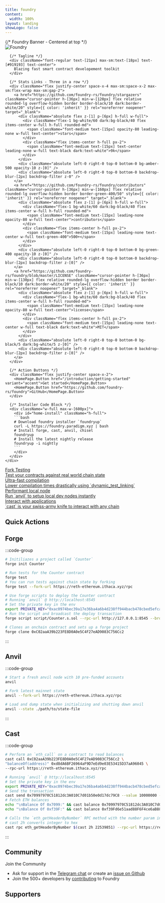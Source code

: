 ```yaml
---
title: foundry
content:
  width: 100%
layout: landing
showLogo: false
---
```


 
<div className="max-w-[1120px] mx-auto vp-doc relative px-[24px] mb-[64px] mt-[0px] md:px-0 md:mb-[32px]">  
  <div className="pt-[0px] max-sm:pt-0">
    <div className="flex flex-col items-center space-y-8 max-w-[800px] mx-auto">
      {/* Foundry Banner - Centered at top */}
      <div className="w-full max-w-[600px]">
        <img 
          src="/og-image.png" 
          alt="Foundry" 
          className="w-full h-auto rounded-xl shadow-lg"
        />
      </div>
      
      {/* Tagline */}
      <div className="font-regular text-[21px] max-sm:text-[18px] text-[#919193] text-center">
        Blazing fast smart contract developement toolkit
      </div>
      
      {/* Stats Links - Three in a row */}
      <div className="flex justify-center space-x-4 max-sm:space-x-2 max-sm:flex-wrap max-sm:gap-2">
        <a href="https://github.com/foundry-rs/foundry/stargazers" className="cursor-pointer h-[36px] min-w-[120px] flex relative rounded-lg overflow-hidden border border-black/10 dark:border-white/20" style={{ color: 'inherit' }} rel="noreferrer noopener" target="_blank">
          <div className="absolute flex z-[1] p-[6px] h-full w-full">
            <div className="flex-1 bg-white/60 dark:bg-black/40 flex items-center w-full h-full rounded-md">
              <span className="font-medium text-[15px] opacity-80 leading-none w-full text-center">stars</span>
            </div>
            <div className="flex items-center h-full px-2">
              <span className="font-medium text-[15px] text-center leading-none w-full text-black dark:text-white">9k</span>
            </div>
          </div>
          <div className="absolute left-0 right-0 top-0 bottom-0 bg-amber-500 opacity-10 z-[0]" />
          <div className="absolute left-0 right-0 top-0 bottom-0 backdrop-blur-[2px] backdrop-filter z-0" />
        </a>
        <a href="https://github.com/foundry-rs/foundry/contributors" className="cursor-pointer h-[36px] min-w-[160px] flex relative rounded-lg overflow-hidden border border-green-400/50" style={{ color: 'inherit' }} rel="noreferrer noopener" target="_blank">
          <div className="absolute flex z-[1] p-[6px] h-full w-full">
            <div className="flex-1 bg-white/60 dark:bg-black/40 flex items-center w-full h-full rounded-md">
              <span className="font-medium text-[15px] leading-none opacity-80 w-full text-center">contributors</span>
            </div>
            <div className="flex items-center h-full px-2">
              <span className="font-medium text-[15px] leading-none text-center w-full text-green-400">500+</span>
            </div>
          </div>
          <div className="absolute left-0 right-0 top-0 bottom-0 bg-green-400 opacity-10 z-[0]" />
          <div className="absolute left-0 right-0 top-0 bottom-0 backdrop-blur-[2px] backdrop-filter z-[0]" />
        </a>
        <a href="https://github.com/foundry-rs/foundry/blob/master/LICENSE" className="cursor-pointer h-[36px] min-w-[130px] flex relative rounded-lg overflow-hidden border border-black/10 dark:border-white/20" style={{ color: 'inherit' }} rel="noreferrer noopener" target="_blank">
          <div className="absolute flex z-[1] p-[6px] h-full w-full">
            <div className="flex-1 bg-white/60 dark:bg-black/40 flex items-center w-full h-full rounded-md">
              <span className="font-medium text-[15px] leading-none opacity-80 w-full text-center">license</span>
            </div>
            <div className="flex items-center h-full px-2">
              <span className="font-medium text-[15px] leading-none text-center w-full text-black dark:text-white">MIT</span>
            </div>
          </div>
          <div className="absolute left-0 right-0 top-0 bottom-0 bg-black/5 dark:bg-white/5 z-[0]" />
          <div className="absolute left-0 right-0 top-0 bottom-0 backdrop-blur-[2px] backdrop-filter z-[0]" />
        </a>
      </div>
      
      {/* Action Buttons */}
      <div className="flex justify-center space-x-2">
        <HomePage.Button href="/introduction/getting-started" variant="accent">Get started</HomePage.Button>
        <HomePage.Button href="https://github.com/foundry-rs/foundry">GitHub</HomePage.Button>
      </div>
      
      {/* Installer Code Block */}
      <div className="w-full max-w-[600px]">
        <div id="home-install" className="h-full">
        ```bash 
        # Download foundry installer `foundryup` 
        curl -L https://foundry.paradigm.xyz | bash
        # Install forge, cast, anvil, chisel
        foundryup
        # Install the latest nightly release 
        foundryup -i nightly
        ```
        </div>
      </div>
    </div>
  </div>
 
  <div className="flex justify-between flex-wrap mt-10">
      <div className="pr-2 w-1/4 max-lg:pb-3 max-sm:px-0 max-lg:w-1/2 max-sm:w-full z-0">
        <div className="relative w-full h-[168px] max-lg:h-[142px] overflow-hidden">
          <a href="/forge/tests/fork-testing" className="hover:bg-black/2 dark:hover:bg-white/2 border-black/10 dark:border-white/10 border border-solid rounded-lg h-full px-5 py-6 absolute z-10 flex flex-col justify-between w-full vocs_Link vocs_Link_styleless">
            <div className="text-xl font-medium text-black dark:text-white">Fork Testing</div>
            <div className="text-[17px] text-[#919193]">Test your contracts against real world chain state</div>
          </a>
          <div className="absolute left-0 right-0 top-0 bottom-0 dark:bg-[#313136] opacity-20 z-0" />
          <div className="absolute left-0 right-0 top-0 bottom-0 backdrop-filter backdrop-blur-[2px] z-0" />
        </div>
      </div>
      <div className="pl-2 pr-2 max-sm:px-0 max-lg:pb-3 max-lg:pr-0 w-1/4 max-lg:w-1/2 max-sm:w-full z-0">
        <div className="relative w-full h-[168px] max-lg:h-[142px]">
          <a href="/config/dynamic-test-linking" className="hover:bg-black/2 dark:hover:bg-white/2 border-black/10 dark:border-white/10 border border-solid rounded-lg h-full px-5 py-6 absolute z-10 flex flex-col justify-between w-full vocs_Link vocs_Link_styleless">
            <div className="text-xl font-medium text-black dark:text-white">Ultra-fast compilation</div>
            <div className="text-[17px] text-[#919193]">Lower compilation times drastically using `dynamic_test_linking`</div>
          </a>
          <div className="absolute left-0 right-0 top-0 bottom-0 dark:bg-[#313136] opacity-20 z-0" />
          <div className="absolute left-0 right-0 top-0 bottom-0 backdrop-filter backdrop-blur-[2px] z-0" />
        </div>
      </div>
      <div className="pl-2 pr-2 max-lg:pb-3 max-sm:px-0 max-lg:pl-0 w-1/4 max-lg:w-1/2 max-sm:w-full z-0">
        <div className="relative w-full h-[168px] max-lg:h-[142px]">
          <a href="/anvil/overview" className="hover:bg-black/2 dark:hover:bg-white/2 border-black/10 dark:border-white/10 border border-solid rounded-lg h-full px-5 py-6 absolute z-10 flex flex-col justify-between w-full vocs_Link vocs_Link_styleless">
            <div className="text-xl font-medium text-black dark:text-white">Performant local node</div>
            <div className="text-[17px] text-[#919193]">Run `anvil` to setup local dev nodes instantly</div>
          </a>
          <div className="absolute left-0 right-0 top-0 bottom-0 dark:bg-[#313136] opacity-20 z-0" />
          <div className="absolute left-0 right-0 top-0 bottom-0 backdrop-filter backdrop-blur-[2px] z-0" />
        </div>
      </div>
      <div className="pl-2 w-1/4 max-sm:px-0 max-lg:w-1/2 max-sm:w-full z-0">
        <div className="relative w-full h-[168px] max-lg:h-[142px]">
          <a href="/cast/overview" className="hover:bg-black/2 dark:hover:bg-white/2 border-black/10 dark:border-white/10 border border-solid rounded-lg h-full px-5 py-6 absolute z-10 flex flex-col justify-between w-full vocs_Link vocs_Link_styleless">
            <div className="text-xl font-medium text-black dark:text-white">Interact with applications</div>
            <div className="text-[17px] text-[#919193]">`cast` is your swiss-army knife to interact with any chain</div>
          </a>
          <div className="absolute left-0 right-0 top-0 bottom-0 dark:bg-[#313136] opacity-20 z-0" />
          <div className="absolute left-0 right-0 top-0 bottom-0 backdrop-filter backdrop-blur-[2px] z-0" />
        </div>
      </div>
    </div>
</div>
<article className="vocs_Content max-w-5xl mx-auto">

# Quick Actions

## Forge

:::code-group

```bash [Initialize forge project]
# Initiliazes a project called `Counter`
forge init Counter
```

```bash [Run tests]
# Run tests for the Counter contract
forge test
# You can run tests against chain state by forking
forge test --fork-url https://reth-ethereum.ithaca.xyz/rpc
```

```bash [Deploy contract]
# Use forge scripts to deploy the Counter contract
# Running `anvil` @ http://localhost:8545
# Set the private key in the env
export PRIVATE_KEY="0xac0974bec39a17e36ba4a6b4d238ff944bacb478cbed5efcae784d7bf4f2ff80" # Address - 0xf39fd6e51aad88f6f4ce6ab8827279cfffb92266
# Run the script and broadcast the deploy transaction
forge script script/Counter.s.sol --rpc-url http://127.0.0.1:8545 --broadcast --private-key $PRIVATE_KEY
```

```bash [Clone an onchain contract]
# Clones an onchain contract and sets up a forge project
forge clone 0xC02aaA39b223FE8D0A0e5C4F27eAD9083C756Cc2
```

:::

## Anvil

:::code-group

```bash [Start a local node]
# Start a fresh anvil node with 10 pre-funded accounts
anvil
```

```bash [Forking mainnet]
# Fork latest mainnet state
anvil --fork-url https://reth-ethereum.ithaca.xyz/rpc
```

```bash [Load and Dump State]
# Load and dump state when initializing and shutting down anvil
anvil --state ./path/to/state-file
```

:::

## Cast

:::code-group

```bash [Call a contract function]
# Perform an `eth_call` on a contract to read balances
cast call 0xC02aaA39b223FE8D0A0e5C4F27eAD9083C756Cc2 \
"balanceOf(address)" 0xd8dA6BF26964aF9D7eEd9e03E53415D37aA96045 \
--rpc-url https://reth-ethereum.ithaca.xyz/rpc
```

```bash [Send a transaction]
# Running `anvil` @ http://localhost:8545
# Set the private key in the env
export PRIVATE_KEY="0xac0974bec39a17e36ba4a6b4d238ff944bacb478cbed5efcae784d7bf4f2ff80"
# Send the transaction
cast send 0x70997970C51812dc3A010C7d01b50e0d17dc79C8 --value 10000000 --private-key $PRIVATE_KEY && \
# Fetch ETH balances
echo "\nBalance Of 0x7099:" && cast balance 0x70997970C51812dc3A010C7d01b50e0d17dc79C8 && \
echo "\nBalance Of 0xf39F:" && cast balance 0xf39Fd6e51aad88F6F4ce6aB8827279cffFb92266
```

```bash [Call JSON-RPC methods]
# Calls the `eth_getHeaderByNumber` RPC method with the number param in hexadecimal
# cast 2h converts integer to hex
cast rpc eth_getHeaderByNumber $(cast 2h 22539851) --rpc-url https://reth-ethereum.ithaca.xyz/rpc
```

:::

# Community

Join the Community

- Ask for support in the [Telegram chat](https://t.me/foundry_support) or create an [issue on Github](https://github.com/foundry-rs/foundry/issues)
- Join the 500+ developers by [contributing](https://github.com/foundry-rs/foundry/blob/master/CONTRIBUTING.md) to Foundry

# Supporters

<Sponsors />

</article>
